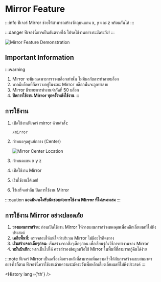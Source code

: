 ﻿---
sidebar_position: 6
---


# Mirror Feature

:::info
ฟีเจอร์ Mirror ช่วยให้สามารถสร้างวัตถุบนแกน x, y และ z พร้อมกันได้
:::

:::danger
ฟีเจอร์นี้อาจเป็นอันตรายได้ โปรดใช้งานอย่างระมัดระวัง!
:::

![Mirror Feature Demonstration](\img\doc\features\mirror\mirror.gif)

## Important Information

:::warning
1. Mirror จะมีผลเฉพาะการวางบล็อกเท่านั้น ไม่มีผลกับการทำลายบล็อก
2. หากมีบล็อคที่กีดขวางอยู่ในระยะ Mirror บล็อกนั้นจะถูกทำลาย
3. Mirror มีระยะการทำงานจำกัดที่ 50 บล็อก
4. **ปิดการใช้งาน Mirror ทุกครั้งหลังใช้งาน**
   :::

## การใช้งาน

1. เปิดใช้งานฟีเจอร์ mirror ด้วยคำสั่ง:
   ```
   /mirror
   ```

2. กำหนดจุดศูนย์กลาง (Center)

   ![Mirror Center Location](/img/doc/features/mirror/mirrorCenterSet.png)

3. กำหนดแกน x y z

4. เปิดใช้งาน Mirror

5. เริ่มใช้งานได้เลย!

6. ใช้เสร็จอย่าลืม ปิดการใช้งาน Mirror

:::caution
**แอดมินจะไม่รับผิดชอบต่อการใช้งาน Mirror ที่ไม่เหมาะสม**
:::

## การใช้งาน Mirror อย่างปลอดภัย

1. **วางแผนการสร้าง:** ก่อนเปิดใช้งาน Mirror ให้วางแผนการสร้างของคุณเพื่อหลีกเลี่ยงผลที่ไม่พึงประสงค์
2. **เคลียพื้นที่:** ตรวจสอบให้แน่ใจว่าบริเวณ Mirror ไม่มีอะไรกีดขวาง
3. **เริ่มสร้างจากเล็กๆก่อน:** เริ่มสร้างจากสิ่งๆเล็กๆก่อน เพื่อเรียนรู้ถึงวิธีการทำงานของ Mirror
4. **หมั่นบึนทึก:** หากเป็นไปได้ ควรสำรองข้อมูลหรือใช้ Mirror ในพื้นที่ที่สามารถกู้คืนได้ง่าย

:::note
ฟีเจอร์ Mirror เป็นเครื่องมือทรงพลังที่สามารถเพิ่มความเร็วให้กับการสร้างแบบสมมาตร อย่างไรก็ตาม ฟีเจอร์นี้ควรใช้งานด้วยความระมัดระวังเพื่อหลีกเลี่ยงเลี่ยงผลที่ไม่พึงประสงค์
:::

<History lang={'th'} />